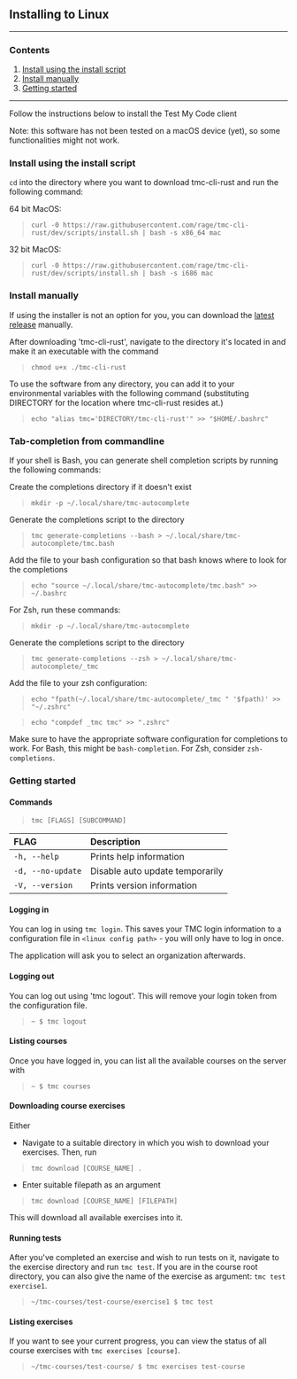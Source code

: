 
<ContentBox>

## Installing to Linux
---
### Contents
1. [Install using the install script](#using-script)
2. [Install manually](#manual-installation)
3. [Getting started](#getting-started)
---

</ContentBox>

<ContentBox>

Follow the instructions below to install the Test My Code client

Note: this software has not been tested on a macOS device (yet), so some functionalities might not work.

<SectionBox>

### Install using the install script<a name="using-script"></a>

`cd` into the directory where you want to download tmc-cli-rust and run the following command:

64 bit MacOS:

> `curl -0 https://raw.githubusercontent.com/rage/tmc-cli-rust/dev/scripts/install.sh | bash -s x86_64 mac`
        
32 bit MacOS:
    
> `curl -0 https://raw.githubusercontent.com/rage/tmc-cli-rust/dev/scripts/install.sh | bash -s i686 mac`

</SectionBox>

<SectionBox>

### Install manually<a name="manual-installation"></a>

If using the installer is not an option for you, you can download the [latest release](https://github.com/rage/tmc-cli-rust/releases/latest) manually.

After downloading 'tmc-cli-rust', navigate to the directory it's located in and make it an executable with the command

> `chmod u+x ./tmc-cli-rust`

To use the software from any directory, you can add it to your environmental variables with the following command (substituting DIRECTORY for the location where tmc-cli-rust resides at.)

> `echo "alias tmc='DIRECTORY/tmc-cli-rust'" >> "$HOME/.bashrc"`

</SectionBox>

<SectionBox>

### Tab-completion from commandline<a name="tab-completion"></a>

If your shell is Bash, you can generate shell completion scripts by running the following commands:

Create the completions directory if it doesn't exist

> `mkdir -p ~/.local/share/tmc-autocomplete`

Generate the completions script to the directory

> `tmc generate-completions --bash > ~/.local/share/tmc-autocomplete/tmc.bash`

Add the file to your bash configuration so that bash knows where to look for the completions

> `echo "source ~/.local/share/tmc-autocomplete/tmc.bash" >> ~/.bashrc`

For Zsh, run these commands:

> `mkdir -p ~/.local/share/tmc-autocomplete`

Generate the completions script to the directory

> `tmc generate-completions --zsh > ~/.local/share/tmc-autocomplete/_tmc`

Add the file to your zsh configuration:

> `echo "fpath(~/.local/share/tmc-autocomplete/_tmc " '$fpath)' >> "~/.zshrc"`

> `echo "compdef _tmc tmc" >> ".zshrc"`

Make sure to have the appropriate software configuration for completions to work. For Bash, this might be `bash-completion`. For Zsh, consider `zsh-completions`.

</SectionBox>

</ContentBox>

<ContentBox>

<SectionBox>

### Getting started <a name="getting-started"></a>

#### Commands

> `tmc [FLAGS] [SUBCOMMAND]`

FLAG | Description
:--- | :---
`-h, --help` | Prints help information
`-d, --no-update` | Disable auto update temporarily
`-V, --version` | Prints version information

#### Logging in

You can log in using `tmc login`. This saves your TMC login information to a configuration file in `<linux config path>` - you will only have to log in once.


The application will ask you to select an organization afterwards.

#### Logging out

You can log out using 'tmc logout'. This will remove your login token from the configuration file.

> `~ $ tmc logout`

#### Listing courses

Once you have logged in, you can list all the available courses on the server with

> `~ $ tmc courses`

#### Downloading course exercises

Either
- Navigate to a suitable directory in which you wish to download your exercises. Then, run 

> `tmc download [COURSE_NAME] .` 

- Enter suitable filepath as an argument 

> `tmc download [COURSE_NAME] [FILEPATH]`

This will download all available exercises into it.

#### Running tests

After you've completed an exercise and wish to run tests on it, navigate to the exercise directory and run `tmc test`. If you are in the course root directory, you can also give the name of the exercise as argument: `tmc test exercise1`.

> `~/tmc-courses/test-course/exercise1 $ tmc test`

#### Listing exercises

If you want to see your current progress, you can view the status of all course exercises with `tmc exercises [course]`.

> `~/tmc-courses/test-course/ $ tmc exercises test-course`


</SectionBox>

</ContentBox>

